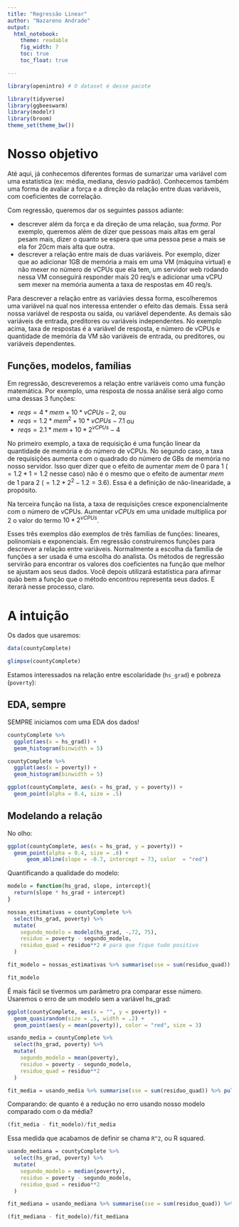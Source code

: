 ```yaml
---
title: "Regressão Linear"
author: "Nazareno Andrade"
output: 
  html_notebook:
    theme: readable
    fig_width: 7
    toc: true
    toc_float: true

---
```


```r
library(openintro) # O dataset é desse pacote

library(tidyverse)
library(ggbeeswarm)
library(modelr)
library(broom)
theme_set(theme_bw())
```

# Nosso objetivo

Até aqui, já conhecemos diferentes formas de sumarizar uma variável com uma estatística (ex: média, mediana, desvio padrão). Conhecemos também uma forma de avaliar a força e a direção da relação entre duas variáveis, com coeficientes de correlação. 

Com regressão, queremos dar os seguintes passos adiante:

   * descrever além da força e da direção de uma relação, sua *forma*. Por exemplo, queremos além de dizer que pessoas mais altas em geral pesam mais, dizer o quanto se espera que uma pessoa pese a mais se ela for 20cm mais alta que outra.   
   * descrever a relação entre mais de duas variáveis. Por exemplo, dizer que ao adicionar 1GB de memória a mais em uma VM (máquina virtual) e não mexer no número de vCPUs que ela tem, um servidor web rodando nessa VM conseguirá responder mais 20 req/s e adicionar uma vCPU sem mexer na memória aumenta a taxa de respostas em 40 req/s. 
   
Para descrever a relação entre as variávies dessa forma, escolheremos uma variável na qual nos interessa entender o efeito das demais. Essa será nossa variável de resposta ou saída, ou variável dependente. As demais são variáveis de entrada, preditores ou variáveis independentes. No exemplo acima, taxa de respostas é a variável de resposta, e número de vCPUs e quantidade de memória da VM são variáveis de entrada, ou preditores, ou variáveis dependentes.

## Funções, modelos, famílias

Em regressão, descreveremos a relação entre variáveis como uma função matemática. Por exemplo, uma resposta de nossa análise será algo como uma dessas 3 funções:

  * $reqs = 4 *mem + 10*vCPUs -2$, ou    
  * $reqs = 1.2 *mem^2 + 10*vCPUs -7.1$ ou    
  * $reqs = 2.1 *mem + 10*2^{vCPUs} - 4$   

No primeiro exemplo, a taxa de requisição é uma função linear da quantidade de memória e do número de vCPUs. No segundo caso, a taxa de requisições aumenta com o quadrado do número de GBs de memória no nosso servidor. Isso quer dizer que o efeito de aumentar $mem$ de 0 para 1 ($=1.2*1 = 1.2$ nesse caso) não é o mesmo que o efeito de aumentar $mem$ de 1 para 2 ($=1.2*2^2 - 1.2=3.6$). Essa é a definição de não-linearidade, a propósito. 

Na terceira função na lista, a taxa de requisições cresce exponencialmente com o número de vCPUs. Aumentar $vCPUs$ em uma unidade multiplica por 2 o valor do termo $10*2^{vCPUs}$.

Esses três exemplos dão exemplos de três famílias de funções: lineares, polinomiais e exponenciais. Em regressão construiremos funções para descrever a relação entre variáveis. Normalmente a escolha da família de funções a ser usada é uma escolha do analista. Os métodos de regressão servirão para encontrar os valores dos coeficientes na função que melhor se ajustam aos seus dados. Você depois utilizará estatística para afirmar quão bem a função que o método encontrou representa seus dados. E iterará nesse processo, claro.

# A intuição

Os dados que usaremos:

```r
data(countyComplete)

glimpse(countyComplete)
```

Estamos interessados na relação entre escolaridade (`hs_grad`) e pobreza (`poverty`):

## EDA, sempre

SEMPRE iniciamos com uma EDA dos dados!

```r
countyComplete %>% 
  ggplot(aes(x = hs_grad)) + 
  geom_histogram(binwidth = 5)

countyComplete %>% 
  ggplot(aes(x = poverty)) + 
  geom_histogram(binwidth = 5)
```


```r
ggplot(countyComplete, aes(x = hs_grad, y = poverty)) + 
  geom_point(alpha = 0.4, size = .5)
```


## Modelando a relação

No olho:

```r
ggplot(countyComplete, aes(x = hs_grad, y = poverty)) + 
  geom_point(alpha = 0.4, size = .8) + 
      geom_abline(slope = -0.7, intercept = 73, color  = "red") 

```

Quantificando a qualidade do modelo:

```r
modelo = function(hs_grad, slope, intercept){
  return(slope * hs_grad + intercept)
}

nossas_estimativas = countyComplete %>% 
  select(hs_grad, poverty) %>% 
  mutate(
    segundo_modelo = modelo(hs_grad, -.72, 75), 
    residuo = poverty - segundo_modelo, 
    residuo_quad = residuo**2 # para que fique tudo positivo
  )

fit_modelo = nossas_estimativas %>% summarise(sse = sum(residuo_quad)) %>% pull(sse)

fit_modelo
```

É mais fácil se tivermos um parâmetro pra comparar esse número. Usaremos o erro de um modelo sem a variável hs_grad: 

```r
ggplot(countyComplete, aes(x = "", y = poverty)) + 
  geom_quasirandom(size = .5, width = .2) + 
  geom_point(aes(y = mean(poverty)), color = "red", size = 3)
```


```r
usando_media = countyComplete %>% 
  select(hs_grad, poverty) %>% 
  mutate(
    segundo_modelo = mean(poverty), 
    residuo = poverty - segundo_modelo, 
    residuo_quad = residuo**2
  )

fit_media = usando_media %>% summarise(sse = sum(residuo_quad)) %>% pull(sse)
```

Comparando: de quanto é a redução no erro usando nosso modelo comparado com o da média?

```r
(fit_media - fit_modelo)/fit_media
```

Essa medida que acabamos de definir se chama `R^2`, ou R squared.


```r
usando_mediana = countyComplete %>% 
  select(hs_grad, poverty) %>% 
  mutate(
    segundo_modelo = median(poverty), 
    residuo = poverty - segundo_modelo, 
    residuo_quad = residuo**2
  )

fit_mediana = usando_mediana %>% summarise(sse = sum(residuo_quad)) %>% pull(sse)
```

```r
(fit_mediana - fit_modelo)/fit_mediana
```













